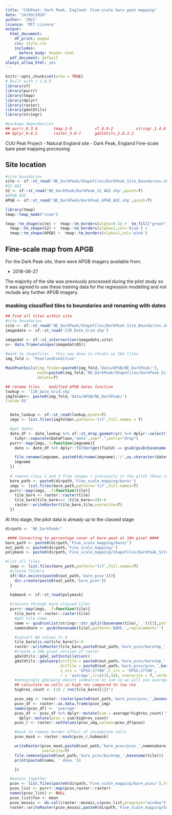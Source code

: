```yaml
---
title: "CUUPeat: Dark Peak, England- Fine-scale bare peat mapping"
date: "14/09/2020"
author: 'JNCC'
licence: 'MIT Licence'
output:
  html_document:
    df_print: paged
    css: style.css
    includes:
      before_body: header.html
  pdf_document: default
always_allow_html: yes
---
```


```r

knitr::opts_chunk$set(echo = TRUE)
# Built with r 3.6.0
library(sf)
library(purrr)
library(tmap)
library(dplyr)
library(raster)
library(gdalUtils)
library(stringr)

#package dependencies
## purrr_0.3.4       tmap_3.0          sf_0.9-2          stringr_1.4.0  
## dplyr_0.8.5       raster_3.0-7      gdalUtils_2.0.3.2 
```

<div class="mycontent">

CUU Peat Project - Natural England site - Dark Peak, England
Fine-scale bare peat mapping processing

## Site location

```r

#site boundaries
site <- sf::st_read('NE_DarkPeak/Shapefiles/DarkPeak_Site_Boundaries.shp',quiet=T)
#S2 AOI
S2 <- sf::st_read('NE_DarkPeak/DarkPeak_S2_AOI.shp',quiet=T)
#APGB AOI
APGB <- sf::st_read('NE_DarkPeak/DarkPeak_APGB_AOI.shp',quiet=T)

library(tmap)
tmap::tmap_mode("view")

tmap::tm_shape(site) +  tmap::tm_borders(alpha=0.5) +  tm_fill("green")+
  tmap::tm_shape(S2) +  tmap::tm_borders(alpha=1,col='blue') +
  tmap::tm_shape(APGB) +  tmap::tm_borders(alpha=1,col='pink')


```


## Fine-scale map from APGB

For the Dark Peak site, there were APGB imagery available from:

* 2018-06-27

The majority of the site was previously processed during the pilot study so it was agreed to use these training data for the regression modelling and not include any further APGB imagery.


### masking classified tiles to boundaries and renaming with dates

```r

## find all tiles within site
#site boundaries
site <- sf::st_read('NE_DarkPeak/Shapefiles/DarkPeak_Site_Boundaries.shp',quiet=T)
imagedate <- sf::st_read('CIR_Date_Grid.shp')

imagedat <- sf::st_intersection(imagedate,site)
x<- data.frame(unique(imagedat$OS))                 
                     
#mask to shapefiles - this was done in chunks as 564 tiles
img_fold <- 'PeatlandCondition'

MaskPeatSoils(img_folder=paste0(img_fold,'Data/APGB/NE_DarkPeak/'),
              mask=paste0(img_fold,'NE_DarkPeak/Shapefiles/DarkPeak_Site_Boundaries.shp',
              delete=T)

## rename files -  modified APGB dates function
lookup <- 'CIR_Date_Grid.shp'
imgfolder<- paste0(img_fold,'Data/APGB/NE_DarkPeak/')
field='OS'


  date_lookup <- sf::st_read(lookup,quiet=T)
  imgs <- list.files(imgfolder,pattern='tif',full.names = T)

  #get dates
  date_df <- date_lookup %>% sf::st_drop_geometry() %>% dplyr::select(field,DateFlown) %>%
    tidyr::separate(DateFlown,'date',sep=",",extra="drop")
  purrr::map(imgs,.f=function(imgname){
    date <- date_df %>% dplyr::filter(get(field) == gsub(gsub(basename(imgname),pattern='.tif',replacement=""),pattern="BARE_",replacement=""))

    file.rename(imgname, paste0(dirname(imgname),'/',as.character(date$date),'_',basename(imgname)))
    imgname
  })
  
  # remove class 2 and 3 from images ( previously in the pilot these represented rock and vegetation)
  bare_path <- paste0(dirpath,'Fine_scale_mapping/bare/')
  imgs <- list.files(bare_path,pattern='tif',full.names=T)
  purrr::map(imgs, .f=function(tile){
    tile_bare <- raster::raster(tile)
    tile_bare[tile_bare==2 |tile_bare==3]<-0
    raster::writeRaster(tile_bare,tile,overwrite=T)
  })

```

At this stage, the pilot data is already up to the classed stage 

```r
dirpath <- 'NE_DarkPeak/'

 #### Converting to percentage cover of bare peat at 10m pixel ####
bare_path <- paste0(dirpath,'Fine_scale_mapping/bare/')
out_path <- paste0(dirpath,'Fine_scale_mapping/')
polymask <- paste0(dirpath,'Fine_scale_mapping/Shapefiles/DarkPeak_Site_Boundaries.shp')

#list all files
  imgs <- list.files(bare_path,pattern='tif',full.names=T)
  #create folders
  if(!dir.exists(paste0(out_path,'bare_pcov'))){
    dir.create(paste0(out_path,'bare_pcov'))
  }

  habmask <- sf::st_read(polymask)
  
  #iterate through bare classed tiles
  purrr::map(imgs, .f=function(tile){
    tile_bare <- raster::raster(tile)
    #get tile name
    name <- gsub(unlist(stringr::str_split(basename(tile),'_'))[3],pattern='.tif',replacement='')
    namenobare <- gsub(basename(tile),pattern='BARE_',replacement='')

    #convert NA values to 0
    tile_bare[is.na(tile_bare)]<-0
    raster::writeRaster(tile_bare,paste0(out_path,'bare_pcov/baretmp_',basename(tile)),overwrite=T)
    #create a 10m pixel version of raster
    gdalUtils::gdal_setInstallation()
    gdalUtils::gdalwarp(srcfile = paste0(out_path,'bare_pcov/baretmp_',basename(tile)),
                        dstfile = paste0(out_path,'bare_pcov/pcov_',basename(tile)),
                        s_srs = 'EPSG:27700',t_srs = 'EPSG:27700',
                        r = 'average',tr=c(10,10), overwrite = T, verbose = T)
    #annoyingly gdalwarp doesnt summarise on sum so we will use average*pixelcellcount = sum
    ## calculate no.cells in high res compared to low res
    highres_count <- (10 / res(tile_bare)[1])^2

    pcov_img <- raster::raster(paste0(out_path,'bare_pcov/pcov_',basename(tile)))
    pcov_df <- raster::as.data.frame(pcov_img)
    names(pcov_df) <- 'average'
    pcov_df <- pcov_df %>% dplyr::mutate(sum = average*highres_count) %>%
      dplyr::mutate(pcov = sum/highres_count)
    pcov_r <- raster::setValues(pcov_img,values=pcov_df$pcov)

    #mask to remove border effect of incomplete cells
    pcov_mask <- raster::mask(pcov_r,habmask)

    writeRaster(pcov_mask,paste0(out_path,'bare_pcov/pcov_',namenobare),
                overwrite=T)
    file.remove(paste0(out_path,'bare_pcov/baretmp_',basename(tile)))
    print(paste0(name, ' done.'))

    })

  #mosaic together
  pcov <- list.files(paste0(dirpath,'Fine_scale_mapping/bare_pcov/'),full.names=T)
  pcov_list <- purrr::map(pcov,raster::raster)
  names(pcov_list) <- NULL
  pcov_list$fun <- mean
  pcov_mosaic <- do.call(raster::mosaic,c(pcov_list,progress="window"))
  raster::writeRaster(pcov_mosaic,paste0(dirpath,'Fine_scale_mapping/bare_pcov_mosaic.tif'),overwrite=T)
                    
                    
```









